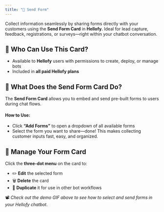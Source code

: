 ```yaml
---
title: "📝 Send Form"
---
```


Collect information seamlessly by sharing forms directly with your customers using the **Send Form Card** in **Hellofy.** Ideal for lead capture, feedback, registrations, or surveys—right within your chatbot conversation.

## 👥 Who Can Use This Card?

- Available to **Hellofy** users with permissions to create, deploy, or manage bots
- Included in **all paid Hellofy plans**

## 📄 What Does the Send Form Card Do?

The **Send Form Card** allows you to embed and send pre-built forms to users during chat flows.

#### How to Use:

- Click **“Add Forms”** to open a dropdown of all available forms
- Select the form you want to share—done!
This makes collecting customer inputs fast, easy, and organized.

<DefaultVector />

## 🔁 Manage Your Form Card

Click the **three-dot menu** on the card to:
- ✏️ **Edit** the selected form
- 🗑️ **Delete** the card
- 📄 **Duplicate** it for use in other bot workflows

<DefaultVector />

📽️ _Check out the demo GIF above to see how to select and send forms in your Hellofy chatbot._
